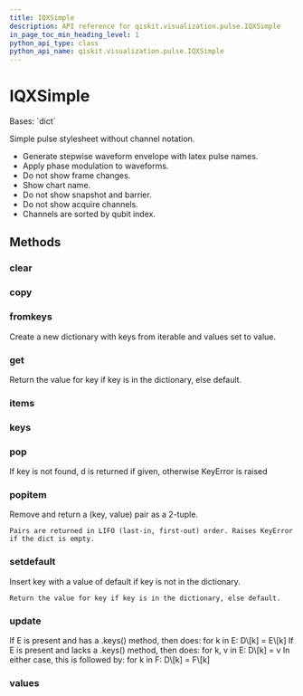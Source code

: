 ```yaml
---
title: IQXSimple
description: API reference for qiskit.visualization.pulse.IQXSimple
in_page_toc_min_heading_level: 1
python_api_type: class
python_api_name: qiskit.visualization.pulse.IQXSimple
---
```


# IQXSimple

<Class id="qiskit.visualization.pulse.IQXSimple" github="https://github.com/qiskit/qiskit/tree/stable/0.24/qiskit/visualization/pulse_v2/stylesheet.py" signature="IQXSimple(**kwargs)">
  Bases: `dict`

  Simple pulse stylesheet without channel notation.

  *   Generate stepwise waveform envelope with latex pulse names.
  *   Apply phase modulation to waveforms.
  *   Do not show frame changes.
  *   Show chart name.
  *   Do not show snapshot and barrier.
  *   Do not show acquire channels.
  *   Channels are sorted by qubit index.

  ## Methods

  <span id="qiskit-visualization-pulse-iqxsimple-clear" />

  ### clear

  <Function id="qiskit.visualization.pulse.IQXSimple.clear" signature="IQXSimple.clear() → None.  Remove all items from D." />

  <span id="qiskit-visualization-pulse-iqxsimple-copy" />

  ### copy

  <Function id="qiskit.visualization.pulse.IQXSimple.copy" signature="IQXSimple.copy() → a shallow copy of D" />

  <span id="qiskit-visualization-pulse-iqxsimple-fromkeys" />

  ### fromkeys

  <Function id="qiskit.visualization.pulse.IQXSimple.fromkeys" signature="IQXSimple.fromkeys(value=None, /)">
    Create a new dictionary with keys from iterable and values set to value.
  </Function>

  <span id="qiskit-visualization-pulse-iqxsimple-get" />

  ### get

  <Function id="qiskit.visualization.pulse.IQXSimple.get" signature="IQXSimple.get(key, default=None, /)">
    Return the value for key if key is in the dictionary, else default.
  </Function>

  <span id="qiskit-visualization-pulse-iqxsimple-items" />

  ### items

  <Function id="qiskit.visualization.pulse.IQXSimple.items" signature="IQXSimple.items() → a set-like object providing a view on D's items" />

  <span id="qiskit-visualization-pulse-iqxsimple-keys" />

  ### keys

  <Function id="qiskit.visualization.pulse.IQXSimple.keys" signature="IQXSimple.keys() → a set-like object providing a view on D's keys" />

  <span id="qiskit-visualization-pulse-iqxsimple-pop" />

  ### pop

  <Function id="qiskit.visualization.pulse.IQXSimple.pop" signature="IQXSimple.pop(k[, d]) → v, remove specified key and return the corresponding value.">
    If key is not found, d is returned if given, otherwise KeyError is raised
  </Function>

  <span id="qiskit-visualization-pulse-iqxsimple-popitem" />

  ### popitem

  <Function id="qiskit.visualization.pulse.IQXSimple.popitem" signature="IQXSimple.popitem()">
    Remove and return a (key, value) pair as a 2-tuple.

    Pairs are returned in LIFO (last-in, first-out) order. Raises KeyError if the dict is empty.
  </Function>

  <span id="qiskit-visualization-pulse-iqxsimple-setdefault" />

  ### setdefault

  <Function id="qiskit.visualization.pulse.IQXSimple.setdefault" signature="IQXSimple.setdefault(key, default=None, /)">
    Insert key with a value of default if key is not in the dictionary.

    Return the value for key if key is in the dictionary, else default.
  </Function>

  <span id="qiskit-visualization-pulse-iqxsimple-update" />

  ### update

  <Function id="qiskit.visualization.pulse.IQXSimple.update" signature="IQXSimple.update([E, ]**F) → None.  Update D from dict/iterable E and F.">
    If E is present and has a .keys() method, then does: for k in E: D\[k] = E\[k] If E is present and lacks a .keys() method, then does: for k, v in E: D\[k] = v In either case, this is followed by: for k in F: D\[k] = F\[k]
  </Function>

  <span id="qiskit-visualization-pulse-iqxsimple-values" />

  ### values

  <Function id="qiskit.visualization.pulse.IQXSimple.values" signature="IQXSimple.values() → an object providing a view on D's values" />
</Class>

